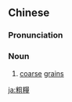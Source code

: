 {{also|粗粮}}
==Chinese==
{{zh-forms|s=粗粮}}

===Pronunciation===
{{zh-pron
|m=cūliáng
|c=cou1 loeng4
|cat=n
}}

===Noun===
{{zh-noun}}

# [[coarse]] [[grains]]

{{zh-cat|Advanced}}

[[ja:粗糧]]